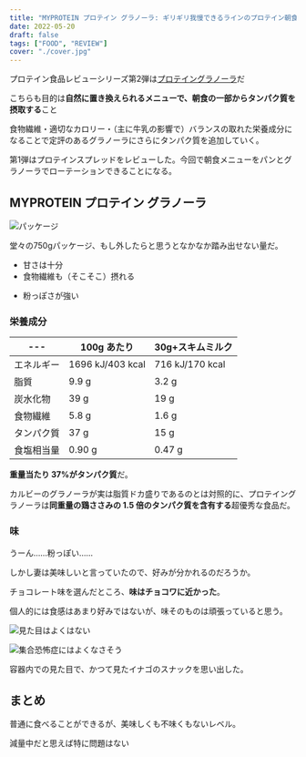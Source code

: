 ```yaml
---
title: "MYPROTEIN プロテイン グラノーラ: ギリギリ我慢できるラインのプロテイン朝食に"
date: 2022-05-20
draft: false
tags: ["FOOD", "REVIEW"]
cover: "./cover.jpg"
---
```


プロテイン食品レビューシリーズ第2弾は[プロテイングラノーラ](https://px.a8.net/svt/ejp?a8mat=3N3PXV+GF7GHE+45DI+BW0YB&a8ejpredirect=https%3A%2F%2Fwww.myprotein.jp%2Fsports-nutrition%2Fprotein-granola%2F11091293.html)だ

こちらも目的は**自然に置き換えられるメニューで、朝食の一部からタンパク質を摂取する**こと

食物繊維・適切なカロリー・（主に牛乳の影響で）バランスの取れた栄養成分になることで定評のあるグラノーラにさらにタンパク質を追加していく。

第1弾はプロテインスプレッドをレビューした。今回で朝食メニューをパンとグラノーラでローテーションできることになる。

<LinkBox url="https://blog.gensobunya.net/post/2022/05/myprotein_protein_spread/" />

## MYPROTEIN プロテイン グラノーラ

![パッケージ](.//cover.jpg)

堂々の750gパッケージ、もし外したらと思うとなかなか踏み出せない量だ。

<PositiveBox>

- 甘さは十分
- 食物繊維も（そこそこ）摂れる

</PositiveBox>

<NegativeBox>

- 粉っぽさが強い

</NegativeBox>

### 栄養成分

| ---        | 100g あたり      | 30g+スキムミルク |
| ---------- | ---------------- | ---------------- |
| エネルギー | 1696 kJ/403 kcal | 716 kJ/170 kcal  |
| 脂質       | 9.9 g            | 3.2 g            |
| 炭水化物   | 39 g             | 19 g             |
| 食物繊維   | 5.8 g            | 1.6 g            |
| タンパク質 | 37 g             | 15 g             |
| 食塩相当量 | 0.90 g           | 0.47 g           |

**重量当たり 37%がタンパク質**だ。

カルビーのグラノーラが実は脂質ドカ盛りであるのとは対照的に、プロテイングラノーラは**同重量の鶏ささみの 1.5 倍のタンパク質を含有する**超優秀な食品だ。

### 味

うーん……粉っぽい……

しかし妻は美味しいと言っていたので、好みが分かれるのだろうか。

チョコレート味を選んだところ、**味はチョコワに近かった**。

個人的には食感はあまり好みではないが、味そのものは頑張っていると思う。

![見た目はよくはない](./looks.jpg)

![集合恐怖症にはよくなさそう](./with_milk.jpg)

容器内での見た目で、かつて見たイナゴのスナックを思い出した。

## まとめ

普通に食べることができるが、美味しくも不味くもないレベル。

減量中だと思えば特に問題はない

<LinkBox
  url="https://www.myprotein.jp/sports-nutrition/protein-granola/11091293.html"
  linkUrl="https://px.a8.net/svt/ejp?a8mat=3N3PXV+GF7GHE+45DI+BW0YB&a8ejpredirect=https%3A%2F%2Fwww.myprotein.jp%2Fsports-nutrition%2Fprotein-granola%2F11091293.html"
/>
